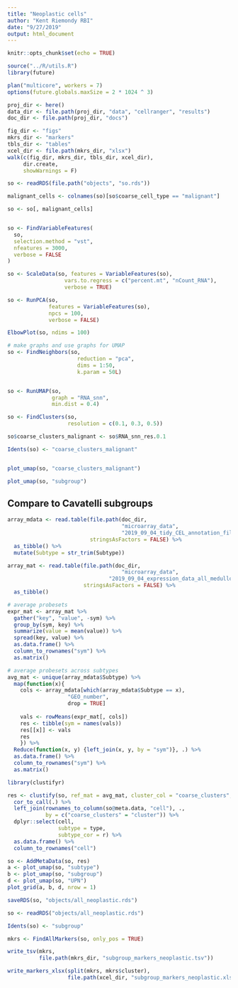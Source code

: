 ```yaml
---
title: "Neoplastic cells"
author: "Kent Riemondy RBI"
date: "9/27/2019"
output: html_document
---
```


```r
knitr::opts_chunk$set(echo = TRUE)
```

```r
source("../R/utils.R")
library(future)

plan("multicore", workers = 7)
options(future.globals.maxSize = 2 * 1024 ^ 3)

proj_dir <- here()
data_dir <- file.path(proj_dir, "data", "cellranger", "results")
doc_dir <- file.path(proj_dir, "docs")

fig_dir <- "figs"
mkrs_dir <- "markers"
tbls_dir <- "tables"
xcel_dir <- file.path(mkrs_dir, "xlsx")
walk(c(fig_dir, mkrs_dir, tbls_dir, xcel_dir), 
     dir.create, 
     showWarnings = F)
```



```r
so <- readRDS(file.path("objects", "so.rds"))
```


```r
malignant_cells <- colnames(so)[so$coarse_cell_type == "malignant"]

so <- so[, malignant_cells]


so <- FindVariableFeatures(
  so,
  selection.method = "vst",
  nfeatures = 3000,
  verbose = FALSE
)

so <- ScaleData(so, features = VariableFeatures(so), 
                  vars.to.regress = c("percent.mt", "nCount_RNA"), 
                  verbose = TRUE)

so <- RunPCA(so, 
             features = VariableFeatures(so),
             npcs = 100, 
             verbose = FALSE)

ElbowPlot(so, ndims = 100)

# make graphs and use graphs for UMAP
so <- FindNeighbors(so, 
                      reduction = "pca", 
                      dims = 1:50, 
                      k.param = 50L)


so <- RunUMAP(so, 
              graph = "RNA_snn", 
              min.dist = 0.4)

so <- FindClusters(so, 
                   resolution = c(0.1, 0.3, 0.5))

so$coarse_clusters_malignant <- so$RNA_snn_res.0.1

Idents(so) <- "coarse_clusters_malignant"


plot_umap(so, "coarse_clusters_malignant")

plot_umap(so, "subgroup")
```

## Compare to Cavatelli subgroups

```r
array_mdata <- read.table(file.path(doc_dir,
                                    "microarray_data",
                                    "2019_09_04_tidy_CEL_annotation_file_for_Cavalli_2012.txt"),
                          stringsAsFactors = FALSE) %>% 
  as_tibble() %>% 
  mutate(Subtype = str_trim(Subtype))

array_mat <- read.table(file.path(doc_dir,
                                    "microarray_data",
                                "2019_09_04_expression_data_all_medullo_Cavalli_GEO_numbers.txt"),
                        stringsAsFactors = FALSE) %>% 
  as_tibble()

# average probesets
expr_mat <- array_mat %>% 
  gather("key", "value", -sym) %>% 
  group_by(sym, key) %>% 
  summarize(value = mean(value)) %>%
  spread(key, value) %>%
  as.data.frame() %>% 
  column_to_rownames("sym") %>% 
  as.matrix()

# average probesets across subtypes
avg_mat <- unique(array_mdata$Subtype) %>% 
  map(function(x){
    cols <- array_mdata[which(array_mdata$Subtype == x), 
                   "GEO_number", 
                   drop = TRUE]
    
    vals <- rowMeans(expr_mat[, cols])
    res <- tibble(sym = names(vals))
    res[[x]] <- vals
    res
    }) %>% 
  Reduce(function(x, y) {left_join(x, y, by = "sym")}, .) %>% 
  as.data.frame() %>% 
  column_to_rownames("sym") %>% 
  as.matrix()

library(clustifyr)

res <- clustify(so, ref_mat = avg_mat, cluster_col = "coarse_clusters", seurat_out = FALSE) %>% 
  cor_to_call(.) %>% 
  left_join(rownames_to_column(so@meta.data, "cell"), .,
            by = c("coarse_clusters" = "cluster")) %>% 
  dplyr::select(cell, 
                subtype = type, 
                subtype_cor = r) %>% 
  as.data.frame() %>% 
  column_to_rownames("cell")

so <- AddMetaData(so, res)
a <- plot_umap(so, "subtype")
b <- plot_umap(so, "subgroup")
d <- plot_umap(so, "UPN")
plot_grid(a, b, d, nrow = 1)
```


```r
saveRDS(so, "objects/all_neoplastic.rds")
```


```r
so <- readRDS("objects/all_neoplastic.rds")

Idents(so) <- "subgroup"

mkrs <- FindAllMarkers(so, only_pos = TRUE)

write_tsv(mkrs, 
          file.path(mkrs_dir, "subgroup_markers_neoplastic.tsv"))

write_markers_xlsx(split(mkrs, mkrs$cluster),
                   file.path(xcel_dir, "subgroup_markers_neoplastic.xlsx"))
```